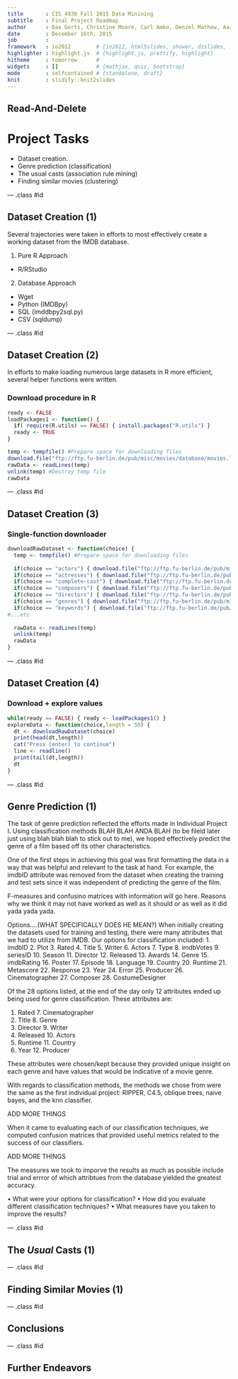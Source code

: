```yaml
---
title       : CIS 4930 Fall 2015 Data Minining
subtitle    : Final Project Roadmap
author      : Dax Gerts, Christine Moore, Carl Amko, Denzel Mathew, Aaron Silcott
date        : December 16th, 2015
job         : 
framework   : io2012        # {io2012, html5slides, shower, dzslides, ...}
highlighter : highlight.js  # {highlight.js, prettify, highlight}
hitheme     : tomorrow      # 
widgets     : []            # {mathjax, quiz, bootstrap}
mode        : selfcontained # {standalone, draft}
knit        : slidify::knit2slides
---
```


## Read-And-Delete

# Project Tasks

* Dataset creation.
* Genre prediction (classification)
* The usual casts (association rule mining)
* Finding similar movies (clustering)

--- .class #id 

## Dataset Creation (1)

Several trajectories were taken in efforts to most effectively create a working dataset from the IMDB database.

1. Pure R Approach
  * R/RStudio
2. Database Approach
  * Wget
  * Python (IMDBpy)
  * SQL (imddbpy2sql.py)
  * CSV (sqldump)

--- .class #id

## Dataset Creation (2)

In efforts to make loading numerous large datasets in R more efficient, several helper functions were written.

### Download procedure in R

```r
ready <- FALSE
loadPackages1 <- function() {
  if( require(R.utils) == FALSE) { install.packages("R.utils") }
  ready <- TRUE
}
```
```r
temp <- tempfile() #Prepare space for downloading files
download.file("ftp://ftp.fu-berlin.de/pub/misc/movies/database/movies.list.gz",temp)
rawData <- readLines(temp)
unlink(temp) #Destroy temp file
rawData
```

--- .class #id

## Dataset Creation (3)

### Single-function downloader

```r
downloadRawDataset <- function(choice) {
  temp <- tempfile() #Prepare space for downloading files
  
  if(choice == "actors") { download.file("ftp://ftp.fu-berlin.de/pub/misc/movies/database/actors.list.gz",temp) }
  if(choice == "actresses") { download.file("ftp://ftp.fu-berlin.de/pub/misc/movies/database/actresses.list.gz",temp) }
  if(choice == "complete-cast") { download.file("ftp://ftp.fu-berlin.de/pub/misc/movies/database/complete-cast.list.gz",temp) }
  if(choice == "composers") { download.file("ftp://ftp.fu-berlin.de/pub/misc/movies/database/directors.list.gz",temp) }
  if(choice == "directors") { download.file("ftp://ftp.fu-berlin.de/pub/misc/movies/database/directors.list.gz",temp) }
  if(choice == "genres") { download.file("ftp://ftp.fu-berlin.de/pub/misc/movies/database/genres.list.gz",temp) }
  if(choice == "keywords") { download.file("ftp://ftp.fu-berlin.de/pub/misc/movies/database/keywords.list.gz",temp)}
#...etc
  
  rawData <- readLines(temp)
  unlink(temp)
  rawData
}
```

--- .class #id

## Dataset Creation (4)

### Download + explore values

```r
while(ready == FALSE) { ready <- loadPackages1() }
exploreData <- function(choice,length = 50) {
  dt <- downloadRawDataset(choice)
  print(head(dt,length))
  cat("Press [enter] to continue")
  line <- readline()
  print(tail(dt,length))
  dt
}
```

--- .class #id

## Genre Prediction (1)

The task of genre prediction reflected the efforts made in Individual Project I. Using classification methods BLAH BLAH ANDA BLAH (to be fileld later just using blah blah blah to stick out to me), we hoped effectively predict the genre of a film based off its other
characteristics. 

One of the first steps in achieving this goal was first formatting the data in a way that was helpful and relevant to the task at hand. 
For example, the imdbID attribute was removed from the dataset when creating the training and test sets since it was independent of
predicting the genre of the film. 

F-measures and confusino matrices with information will go here. 
Reasons why we think it may not have worked as well as it should or as well as it did yada yada yada.

Options....(WHAT SPECIFICALLY DOES HE MEAN?)
When initially creating the datasets used for training and testing, there were many attributes that we had to utilize
from IMDB. 
Our options for classification included:
1. imdbID
2. Plot
3. Rated
4. Title
5. Writer
6. Actors
7. Type
8. imdbVotes
9. seriesID
10. Season
11. Director
12. Released
13. Awards
14. Genre
15. imdbRating
16. Poster
17. Episode
18. Language
19. Country
20. Runtime
21. Metascore
22. Response
23. Year
24. Error
25. Producer
26. Cinematographer
27. Composer
28. CostumeDesigner

Of the 28 options listed, at the end of the day only 12 attributes ended up being used for genre classification.
These attributes are:

1. Rated                  7. Cinematographer
2. Title                  8. Genre
3. Director               9. Writer
4. Released               10. Actors
5. Runtime                11. Country
6. Year                   12. Producer 
                             
These attributes were chosen/kept because they provided unique insight on each genre and have values that would be
indicative of a movie genre.

With regards to classification methods, the methods we chose from were the same as the first individual project:
RIPPER, C4.5, oblique trees, naive bayes, and the knn classifier.

ADD MORE THINGS


When it came to evaluating each of our classification techniques, we computed confusion matrices that provided useful
metrics related to the success of our classifiers. 


ADD MORE THINGS


The measures we took to imporve the results as much as possible include trial and errror of which attribtues from the database
yielded the greatest accuracy.

• What were your options for classification?
• How did you evaluate different classification techniques?
• What measures have you taken to improve the results?

--- .class #id 

## The *Usual* Casts (1)


--- .class #id 

## Finding Similar Movies (1)


--- .class #id 

## Conclusions


--- .class #id 

## Further Endeavors




